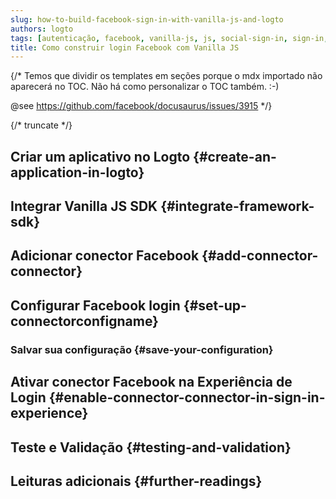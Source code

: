 ```yaml
---
slug: how-to-build-facebook-sign-in-with-vanilla-js-and-logto
authors: logto
tags: [autenticação, facebook, vanilla-js, js, social-sign-in, sign-in, login]
title: Como construir login Facebook com Vanilla JS
---
```


{/*
  Temos que dividir os templates em seções porque o mdx importado não aparecerá no TOC.
  Não há como personalizar o TOC também. :-)

  @see https://github.com/facebook/docusaurus/issues/3915
*/}




{/* truncate */}

<Intro connector={connector} sdk="Vanilla JS" link="https://en.wikipedia.org/wiki/ECMAScript" />

## Criar um aplicativo no Logto \{#create-an-application-in-logto}

<CreateApplication type="Aplicativo de página única" framework="Vanilla JS" />

## Integrar Vanilla JS SDK \{#integrate-framework-sdk}

<IntegrateSdk />

## Adicionar conector Facebook \{#add-connector-connector}

<AddSocialConnector connector={connector} framework="Vanilla JS" />

## Configurar Facebook login \{#set-up-connectorconfigname}

<ConnectorGuide />

### Salvar sua configuração \{#save-your-configuration}

<SaveYourConfiguration connector={connector} />

## Ativar conector Facebook na Experiência de Login \{#enable-connector-connector-in-sign-in-experience}

<EnableSocialConnector connector={connector} />

## Teste e Validação \{#testing-and-validation}

<TestingAndValidation connector={connector} sdk="Vanilla JS" />

## Leituras adicionais \{#further-readings}

<FurtherReadings />